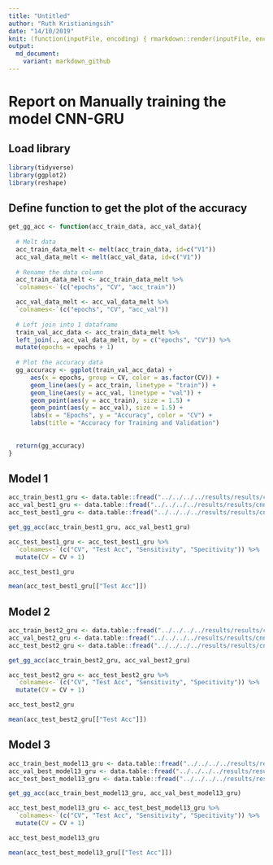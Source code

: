```yaml
---
title: "Untitled"
author: "Ruth Kristianingsih"
date: "14/10/2019"
knit: (function(inputFile, encoding) { rmarkdown::render(inputFile, encoding = encoding, output_dir = here::here("reports", stringr::str_remove(getwd(), here::here("scripts/r-scripts/")))) })
output:
  md_document:
    variant: markdown_github
---
```


# Report on Manually training the model CNN-GRU

## Load library

```r
library(tidyverse)
library(ggplot2)
library(reshape)
```


## Define function to get the plot of the accuracy 

```r
get_gg_acc <- function(acc_train_data, acc_val_data){
  
  # Melt data
  acc_train_data_melt <- melt(acc_train_data, id=c("V1"))
  acc_val_data_melt <- melt(acc_val_data, id=c("V1"))
  
  # Rename the data column
  acc_train_data_melt <- acc_train_data_melt %>%
  `colnames<-`(c("epochs", "CV", "acc_train"))

  acc_val_data_melt <- acc_val_data_melt %>%
  `colnames<-`(c("epochs", "CV", "acc_val"))
  
  # Left join into 1 dataframe
  train_val_acc_data <- acc_train_data_melt %>% 
  left_join(., acc_val_data_melt, by = c("epochs", "CV")) %>% 
  mutate(epochs = epochs + 1)
  
  # Plot the accuracy data
  gg_accuracy <- ggplot(train_val_acc_data) +
      aes(x = epochs, group = CV, color = as.factor(CV)) + 
      geom_line(aes(y = acc_train, linetype = "train")) +
      geom_line(aes(y = acc_val, linetype = "val")) +
      geom_point(aes(y = acc_train), size = 1.5) +
      geom_point(aes(y = acc_val), size = 1.5) +
      labs(x = "Epochs", y = "Accuracy", color = "CV") +
      labs(title = "Accuracy for Training and Validation")
  
  
  return(gg_accuracy)
}
```  


## Model 1

```r
acc_train_best1_gru <- data.table::fread("../../../../results/results/cnn-gru/df_results_train_best1.csv")
acc_val_best1_gru <- data.table::fread("../../../../results/results/cnn-gru/df_results_val_best1.csv")
acc_test_best1_gru <- data.table::fread("../../../../results/results/cnn-gru/df_results_test_best1.csv")
```


```r
get_gg_acc(acc_train_best1_gru, acc_val_best1_gru)
```

```r
acc_test_best1_gru <- acc_test_best1_gru %>% 
  `colnames<-`(c("CV", "Test Acc", "Sensitivity", "Specitivity")) %>% 
  mutate(CV = CV + 1)

acc_test_best1_gru
```

```r
mean(acc_test_best1_gru[["Test Acc"]])
```

## Model 2

```r
acc_train_best2_gru <- data.table::fread("../../../../results/results/cnn-gru/df_results_train_best2.csv")
acc_val_best2_gru <- data.table::fread("../../../../results/results/cnn-gru/df_results_val_best2.csv")
acc_test_best2_gru <- data.table::fread("../../../../results/results/cnn-gru/df_results_test_best2.csv")
```


```r
get_gg_acc(acc_train_best2_gru, acc_val_best2_gru)
```

```r
acc_test_best2_gru <- acc_test_best2_gru %>% 
  `colnames<-`(c("CV", "Test Acc", "Sensitivity", "Specitivity")) %>% 
  mutate(CV = CV + 1)

acc_test_best2_gru
```

```r
mean(acc_test_best2_gru[["Test Acc"]])
```

## Model 3

```r
acc_train_best_model13_gru <- data.table::fread("../../../../results/results/cnn-gru/df_results_train_best_model13.csv")
acc_val_best_model13_gru <- data.table::fread("../../../../results/results/cnn-gru/df_results_val_best_model13.csv")
acc_test_best_model13_gru <- data.table::fread("../../../../results/results/cnn-gru/df_results_test_best_model13.csv")
```


```r
get_gg_acc(acc_train_best_model13_gru, acc_val_best_model13_gru)
```

```r
acc_test_best_model13_gru <- acc_test_best_model13_gru %>% 
  `colnames<-`(c("CV", "Test Acc", "Sensitivity", "Specitivity")) %>% 
  mutate(CV = CV + 1)

acc_test_best_model13_gru
```

```r
mean(acc_test_best_model13_gru[["Test Acc"]])
```

